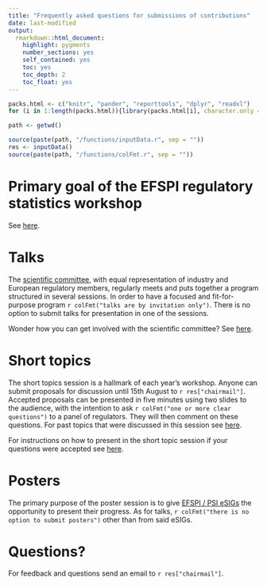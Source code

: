 ```yaml
---
title: "Frequently asked questions for submissions of contributions"
date: last-modified
output: 
  rmarkdown::html_document:
    highlight: pygments
    number_sections: yes
    self_contained: yes
    toc: yes
    toc_depth: 2
    toc_float: yes
---
```


```r
packs.html <- c("knitr", "pander", "reporttools", "dplyr", "readxl")
for (i in 1:length(packs.html)){library(packs.html[i], character.only = TRUE)}

path <- getwd()

source(paste(path, "/functions/inputData.r", sep = ""))
res <- inputData()
source(paste(path, "/functions/colFmt.r", sep = ""))
```

# Primary goal of the EFSPI regulatory statistics workshop

See [here](index.html).

# Talks

The [scientific committee](scicom.html), with equal representation of industry and European regulatory members, regularly meets and puts together a program structured in several sessions. In order to have a focused and fit-for-purpose program `r colFmt("talks are by invitation only")`. There is no option to submit talks for presentation in one of the sessions.

Wonder how you can get involved with the scientific committee? See [here](scicom.html).

# Short topics

The short topics session is a hallmark of each year's workshop. Anyone can submit proposals for discussion until 15th August to `r res["chairmail"]`. Accepted proposals can be presented in five minutes using two slides to the audience, with the intention to ask `r colFmt("one or more clear questions")` to a panel of regulators. They will then comment on these questions. For past topics that were discussed in this session see [here](past.html#programs-slidedecks-and-recordings).

For instructions on how to present in the short topic session if your questions were accepted see [here](shorttopic.html).

# Posters

The primary purpose of the poster session is to give [EFSPI / PSI eSIGs](https://www.efspi.org/EFSPI/SIGS/EFSPI/Special_Interest_Groups/Special_Interest_Groups.aspx) the opportunity to present their progress. As for talks, `r colFmt("there is no option to submit posters")` other than from said eSIGs.

# Questions?

For feedback and questions send an email to `r res["chairmail"]`.



